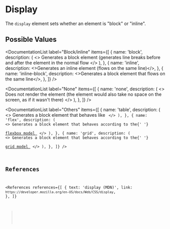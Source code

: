 
<MetadataConfigurer title="Display" dateCreated="2021-02-25" />

# Display

The `display` element sets whether an element is "block" or "inline".

## Possible Values

<DocumentationList
  label="Block/inline"
  items={[
    {
      name: 'block',
      description: (
        <>
          Generates a block element (generates line breaks before and after the element in the
          normal flow
        </>
      ),
    },
    {
      name: 'inline',
      description: <>Generates an inline element (flows on the same line)</>,
    },
    {
      name: 'inline-block',
      description: <>Generates a block element that flows on the same line</>,
    },
  ]}
/>

<DocumentationList
  label="None"
  items={[
    {
      name: 'none',
      description: (
        <>
          Does not render the element (the element would also take no space on the screen, as if it
          wasn't there)
        </>
      ),
    },
  ]}
/>

<DocumentationList
  label="Others"
  items={[
    {
      name: 'table',
      description: (
        <>
          Generates a block element that behaves like <Code str="<table>" />
        </>
      ),
    },
    {
      name: 'flex',
      description: (
        <>
          Generates a block element that behaves according to the{' '}
          <a href="https://developer.mozilla.org/en-US/docs/Web/CSS/CSS_Flexible_Box_Layout">
            flexbox model
          </a>
        </>
      ),
    },
    {
      name: 'grid',
      description: (
        <>
          Generates a block element that behaves according to the{' '}
          <a href="https://developer.mozilla.org/en-US/docs/Web/CSS/CSS_Grid_Layout/Basic_Concepts_of_Grid_Layouts">
            grid model
          </a>
        </>
      ),
    },
  ]}
/>

## References

<References
  references={[
    {
      text: 'display (MDN)',
      link: `https://developer.mozilla.org/en-US/docs/Web/CSS/display`,
    },
  ]}
></References>

